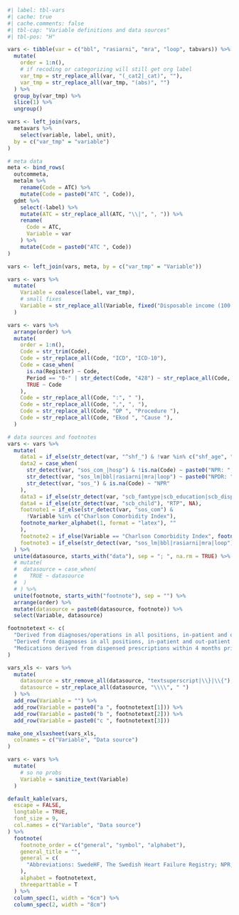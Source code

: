 ```r
#| label: tbl-vars
#| cache: true
#| cache.comments: false
#| tbl-cap: "Variable definitions and data sources"
#| tbl-pos: "H"

vars <- tibble(var = c("bbl", "rasiarni", "mra", "loop", tabvars)) %>%
  mutate(
    order = 1:n(),
    # if recoding or categorizing will still get org label
    var_tmp = str_replace_all(var, "(_cat2|_cat)", ""),
    var_tmp = str_replace_all(var_tmp, "(abs)", "")
  ) %>%
  group_by(var_tmp) %>%
  slice(1) %>%
  ungroup()

vars <- left_join(vars,
  metavars %>%
    select(variable, label, unit),
  by = c("var_tmp" = "variable")
)

# meta data
meta <- bind_rows(
  outcommeta,
  metalm %>%
    rename(Code = ATC) %>%
    mutate(Code = paste0("ATC ", Code)),
  gdmt %>%
    select(-label) %>%
    mutate(ATC = str_replace_all(ATC, "\\|", ", ")) %>%
    rename(
      Code = ATC,
      Variable = var
    ) %>%
    mutate(Code = paste0("ATC ", Code))
)

vars <- left_join(vars, meta, by = c("var_tmp" = "Variable"))

vars <- vars %>%
  mutate(
    Variable = coalesce(label, var_tmp),
    # small fixes
    Variable = str_replace_all(Variable, fixed("Disposable income (100 SEK)"), "Income")
  )

vars <- vars %>%
  arrange(order) %>%
  mutate(
    order = 1:n(),
    Code = str_trim(Code),
    Code = str_replace_all(Code, "ICD", "ICD-10"),
    Code = case_when(
      is.na(Register) ~ Code,
      Period == "0-" | str_detect(Code, "428") ~ str_replace_all(Code, "ICD-10", "ICD-9/10"),
      TRUE ~ Code
    ),
    Code = str_replace_all(Code, ":", " "),
    Code = str_replace_all(Code, ",", ", "),
    Code = str_replace_all(Code, "OP ", "Procedure "),
    Code = str_replace_all(Code, "Ekod ", "Cause "),
  )

# data sources and footnotes
vars <- vars %>%
  mutate(
    data1 = if_else(str_detect(var, "^shf_") & !var %in% c("shf_age", "shf_sex", "shf_indexyear"), "SwedeHF", NA),
    data2 = case_when(
      str_detect(var, "sos_com_|hosp") & !is.na(Code) ~ paste0("NPR: ", Code),
      str_detect(var, "sos_lm|bbl|rasiarni|mra|loop") ~ paste0("NPDR: ", Code),
      str_detect(var, "sos_") & is.na(Code) ~ "NPR"
    ),
    data3 = if_else(str_detect(var, "scb_famtype|scb_education|scb_dispincome"), "LISA", NA),
    data4 = if_else(str_detect(var, "scb_child"), "RTP", NA),
    footnote1 = if_else(str_detect(var, "sos_com") &
      !Variable %in% c("Charlson Comorbidity Index"),
    footnote_marker_alphabet(1, format = "latex"), ""
    ),
    footnote2 = if_else(Variable == "Charlson Comorbidity Index", footnote_marker_alphabet(2, format = "latex"), ""),
    footnote3 = if_else(str_detect(var, "sos_lm|bbl|rasiarni|mra|loop"), footnote_marker_alphabet(3, format = "latex"), "")
  ) %>%
  unite(datasource, starts_with("data"), sep = "; ", na.rm = TRUE) %>%
  # mutate(
  #  datasource = case_when(
  #    TRUE ~ datasource
  #  )
  # ) %>%
  unite(footnote, starts_with("footnote"), sep = "") %>%
  arrange(order) %>%
  mutate(datasource = paste0(datasource, footnote)) %>%
  select(Variable, datasource)

footnotetext <- c(
  "Derived from diagnoses/operations in all positions, in-patient and out-patient speciality care within 5 years prior to index (ICD-10)/1987 (ICD-9) unless stated otherwise.",
  "Derived from diagnoses in all positions, in-patient and out-patient speciality care within 10 years prior to index using ICD-9/10 according to Ludvigsson, 2021 (see reference).",
  "Medications derived from dispensed prescriptions within 4 months prior to baseline (non-GDMT) and 4 months prior up until day before baseline and 18 months +/- 2 months after baseline respectively (GDMT)."
)

vars_xls <- vars %>%
  mutate(
    datasource = str_remove_all(datasource, "textsuperscript|\\}|\\{"),
    datasource = str_replace_all(datasource, "\\\\", " ")
  ) %>%
  add_row(Variable = "") %>%
  add_row(Variable = paste0("a ", footnotetext[1])) %>%
  add_row(Variable = paste0("b ", footnotetext[2])) %>%
  add_row(Variable = paste0("c ", footnotetext[3]))

make_one_xlsxsheet(vars_xls,
  colnames = c("Variable", "Data source")
)

vars <- vars %>%
  mutate(
    # so no probs
    Variable = sanitize_text(Variable)
  )

default_kable(vars,
  escape = FALSE,
  longtable = TRUE,
  font_size = 9,
  col.names = c("Variable", "Data source")
) %>%
  footnote(
    footnote_order = c("general", "symbol", "alphabet"),
    general_title = "",
    general = c(
      "Abbreviations: SwedeHF, The Swedish Heart Failure Registry; NPR, The National Patient Register; NPDR, The National Prescribed Drug Register; LISA, Longitudinal integrated database for health insurance and labour market studies; RTP, Register of the Total Population"
    ),
    alphabet = footnotetext,
    threeparttable = T
  ) %>%
  column_spec(1, width = "6cm") %>%
  column_spec(2, width = "8cm")
```

